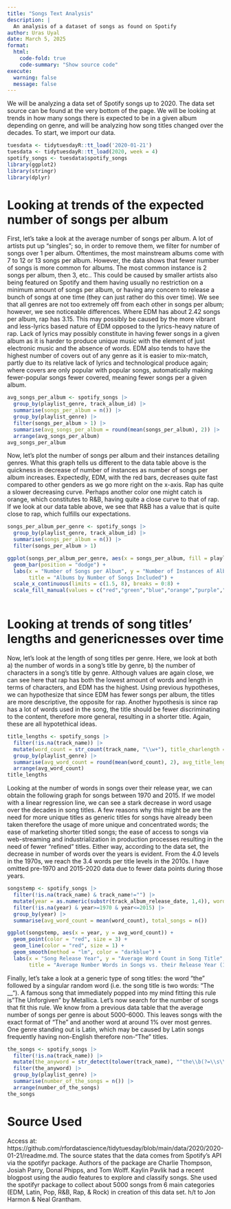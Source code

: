 ```yaml
---
title: "Songs Text Analysis"
description: |
  An analysis of a dataset of songs as found on Spotify
author: Uras Uyal
date: March 5, 2025
format: 
  html:
    code-fold: true
    code-summary: "Show source code" 
execute: 
  warning: false
  message: false
---
```


We will be analyzing a data set of Spotify songs up to 2020. The data set source can be found at the very bottom of the page. We will be looking at trends in how many songs there is expected to be in a given album depending on genre, and will be analyzing how song titles changed over the decades. To start, we import our data.

```r
tuesdata <- tidytuesdayR::tt_load('2020-01-21')
tuesdata <- tidytuesdayR::tt_load(2020, week = 4)
spotify_songs <- tuesdata$spotify_songs
library(ggplot2)
library(stringr)
library(dplyr)
```
# Looking at trends of the expected number of songs per album

First, let's take a look at the average number of songs per album. A lot of artists put up "singles"; so, in order to remove them, we filter for number of songs over 1 per album. Oftentimes, the most mainstream albums come with 7 to 12 or 13 songs per album. However, the data shows that fewer number of songs is more common for albums. The most common instance is 2 songs per album, then 3, etc.. This could be caused by smaller artists also being featured on Spotify and them having usually no restriction on a minimum amount of songs per album, or having any concern to release a bunch of songs at one time (they can just rather do this over time). We see that all genres are not too extremely off from each other in songs per album; however, we see noticeable differences. Where EDM has about 2.42 songs per album, rap has 3.15. This may possibly be caused by the more vibrant and less-lyrics based nature of EDM opposed to the lyrics-heavy nature of rap. Lack of lyrics may possibly constitute in having fewer songs in a given album as it is harder to produce unique music with the element of just electronic music and the absence of words. EDM also tends to have the highest number of covers out of any genre as it is easier to mix-match, partly due to its relative lack of lyrics and technological produce again; where covers are only popular with popular songs, automatically making fewer-popular songs fewer covered, meaning fewer songs per a given album.

```r
avg_songs_per_album <- spotify_songs |>
  group_by(playlist_genre, track_album_id) |>
  summarise(songs_per_album = n()) |>
  group_by(playlist_genre) |>
  filter(songs_per_album > 1) |>
  summarise(avg_songs_per_album = round(mean(songs_per_album), 2)) |>
  arrange(avg_songs_per_album)
avg_songs_per_album
```

Now, let's plot the number of songs per album and their instances detailing genres. What this graph tells us different to the data table above is the quickness in decrease of number of instances as number of songs per album increases. Expectedly, EDM, with the red bars, decreases quite fast compared to other genders as we go more right on the x-axis. Rap has quite a slower decreasing curve. Perhaps another color one might catch is orange, which constitutes to R&B, having quite a close curve to that of rap. If we look at our data table above, we see that R&B has a value that is quite close to rap, which fulfills our expectations.

```r
songs_per_album_per_genre <- spotify_songs |>
  group_by(playlist_genre, track_album_id) |>
  summarise(songs_per_album = n()) |>
  filter(songs_per_album > 1)

ggplot(songs_per_album_per_genre, aes(x = songs_per_album, fill = playlist_genre)) +
  geom_bar(position = "dodge") +
  labs(x = "Number of Songs per Album", y = "Number of Instances of Albums", 
       title = "Albums by Number of Songs Included") +
  scale_x_continuous(limits = c(1.5, 8), breaks = 0:8) +
  scale_fill_manual(values = c("red","green","blue","orange","purple","cyan"))
  
```

# Looking at trends of song titles' lengths and genericnesses over time


Now, let's look at the length of song titles per genre. Here, we look at both a) the number of words in a song's title by genre, b) the number of characters in a song's title by genre. Although values are again close, we can see here that rap has both the lowest amount of words and length in terms of characters, and EDM has the highest. Using previous hypotheses, we can hypothesize that since EDM has fewer songs per album, the titles are more descriptive, the opposite for rap. Another hypothesis is since rap has a lot of words used in the song, the title should be fewer discriminating to the content, therefore more general, resulting in a shorter title. Again, these are all hypotethical ideas. 

```r
title_lengths <- spotify_songs |>
  filter(!is.na(track_name)) |>
  mutate(word_count = str_count(track_name, "\\w+"), title_charlength = str_length(str_extract_all(track_name,"\\w+"))) |> 
  group_by(playlist_genre) |>
  summarise(avg_word_count = round(mean(word_count), 2), avg_title_length = round(mean(unlist(title_charlength)), 2), total_songs = n()) |> 
  arrange(avg_word_count)
title_lengths
```

Looking at the number of words in songs over their release year, we can obtain the following graph for songs between 1970 and 2015. If we model with a linear regression line, we can see a stark decrease in word usage over the decades in song titles. A few reasons why this might be are the need for more unique titles as generic titles for songs have already been taken therefore the usage of more unique and concentrated words; the ease of marketing shorter titled songs; the ease of access to songs via web-streaming and industrialization in production processes resulting in the need of fewer "refined" titles. Either way, according to the data set, the decrease in number of words over the years is evident. From the 4.0 levels in the 1970s, we reach the 3.4 words per title levels in the 2010s. I have omitted pre-1970 and 2015-2020 data due to fewer data points during those years.

```r
songstemp <- spotify_songs |>
  filter(!is.na(track_name) & track_name!="") |>
  mutate(year = as.numeric(substr(track_album_release_date, 1,4)), word_count = str_count(track_name, "\\w+")) |>
  filter(!is.na(year) & year>=1970 & year<=2015) |>
  group_by(year) |>
  summarise(avg_word_count = mean(word_count), total_songs = n())

ggplot(songstemp, aes(x = year, y = avg_word_count)) +
  geom_point(color = "red", size = 3) + 
  geom_line(color = "red", size = 1) + 
  geom_smooth(method = "lm", color = "darkblue") + 
  labs(x = "Song Release Year", y = "Average Word Count in Song Title",
       title = "Average Number Words in Songs vs. their Release Year (1970-2015)")
```

Finally, let's take a look at a generic type of song titles: the word "the" followed by a singular random word (i.e. the song title is two words: "The __"). A famous song that immediately popped into my mind fitting this rule is  "The Unforgiven" by Metallica. Let's now search for the number of songs that fit this rule. We know from a previous data table that the average number of songs per genre is about 5000-6000. This leaves songs with the exact format of "The" and another word at around 1% over most genres. One genre standing out is Latin, which may be caused by Latin songs frequently having non-English therefore non-"The" titles.

```r
the_songs <- spotify_songs |>
  filter(!is.na(track_name)) |>
  mutate(the_anyword = str_detect(tolower(track_name), "^the\\b(?=\\s\\w+$)")) |>
  filter(the_anyword) |>
  group_by(playlist_genre) |>
  summarise(number_of_the_songs = n()) |>
  arrange(number_of_the_songs)
the_songs
```

# Source Used

Access at: https://github.com/rfordatascience/tidytuesday/blob/main/data/2020/2020-01-21/readme.md. The source states that the data comes from Spotify's API via the spotifyr package. Authors of the package are Charlie Thompson, Josiah Parry, Donal Phipps, and Tom Wolff. Kaylin Pavlik had a recent blogpost using the audio features to explore and classify songs. She used the spotifyr package to collect about 5000 songs from 6 main categories (EDM, Latin, Pop, R&B, Rap, & Rock) in creation of this data set. h/t to Jon Harmon & Neal Grantham.


